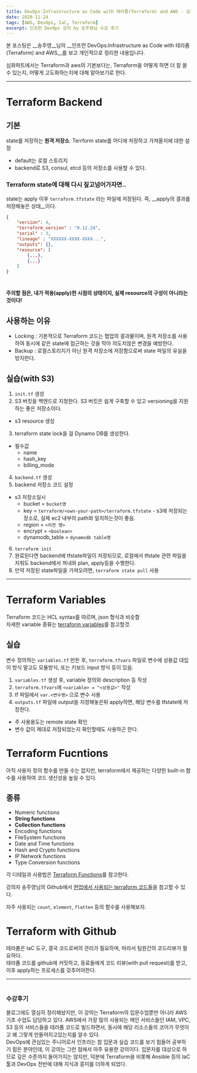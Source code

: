 ```yaml
---
title: DevOps:Infrastructure as Code with 테라폼(Terraform) and AWS - 심화편
date: 2020-11-24
tags: [AWS, DevOps, IaC, Terraform]
excerpt: 인프런 DevOps 강의 by 송주영님 수강 후기
---
```

본 포스팅은 __송주영__님의 __인프런 DevOps:Infrastructure as Code with 테라폼(Terraform) and AWS__를 보고 개인적으로 정리한 내용입니다.

심화파트에서는 Terraform과 aws의 기본보다는, Terraform을 어떻게 하면 더 잘 쓸수 있는지, 어떻게 고도화하는지에 대해 알아보기로 한다.

---

# Terraform Backend

## 기본
state를 저장하는 __원격 저장소__.
Terrform state를 어디에 저장하고 가져올지에 대한 설정  
* default는 로컬 스토리지
* backend로 S3, consul, etcd 등의 저장소를 사용할 수 있다.

### Terraform state에 대해 다시 짚고넘어가자면..
state는 apply 이후 `terraform.tfstate` 라는 파일에 저장된다.
즉, __apply의 결과를 저장해놓은 상태__이다.  
```json
{
    "version": 4,
    "terraform_version" : "0.12.24",
    "serial" : 3,
    "lineage" : "XXXXXX-XXXX-XXXX...",
    "outputs": {},
    "resource": [
        {...},
        {...}
    ]
}
```
#
__주의할 점은, 내가 적용(apply)한 시점의 상태이지, 실제 resource의 구성이 아니라는 것이다!__

## 사용하는 이유
* Locking : 기본적으로 Terraform 코드는 협업의 결과물이며, 원격 저장소를 사용하여 동시에 같은 state에 접근하는 것을 막아 의도치않은 변경을 예방한다.
* Backup : 로컬스토리지가 아닌 원격 저장소에 저장함으로써 state 파일의 유실을 방지한다.

## 실습(with S3)

1. `init.tf` 생성
2. S3 버킷을 백엔드로 지정한다. S3 버킷은 쉽게 구축할 수 있고 versioning을 지원하는 좋은 저장소이다.
  * s3 resource 생성
3. terraform state lock을 걸 Dynamo DB를 생성한다.
  * 필수값
    * name
    * hash_key
    * billing_mode
4. `backend.tf` 생성
5. backend 저장소 코드 설정
  * s3 저장소일시
    * bucket = `bucket명`
    * key = `terraform/<own-your-path>/terraform.tfstate` - s3에 저장되는 장소로, 실제 ec2 내부의 path와 일치하는것이 좋음.
    * region = `<리전 명>`
    * encrypt = `<boolean>`
    * dynamodb_table = `dynamodb table명`
6. `terraform init`
7. 완료된다면 backend에 tfstate파일이 저장되므로, 로컬에서 tfstate 관련 파일을 지워도 backend에서 꺼내와 plan, apply등을 수행한다.
8. 만약 저장된 state파일을 가져오려면, `terraform state pull` 사용

---

# Terraform Variables

Terraform 코드는 HCL syntax를 따르며, json 형식과 비슷함  
자세한 variable 종류는 [terraform variables](https://www.terraform.io/docs/configuration/variables.html)를 참고할것.

## 실습

변수 정의하는 `variables.tf` 만든 후, `terraform.tfvars` 파일로 변수에 상용값 대입
이 방식 말고도 모듈방식, 또는 키보드 input 방식 등이 있음.

1. `variables.tf` 생성 후, variable 정의와 description 등 작성
2. `terraform.tfvars`에 `<variable> = "<상용값>"` 작성
3. tf 파일에서 `var.<변수명>` 으로 변수 사용
4. `outputs.tf` 파일에 output을 지정해놓은뒤 apply하면, 해당 변수를 tfstate에 저장한다.
  * 주 사용용도는 remote state 확인
  * 변수 값이 제대로 저장되었는지 확인할때도 사용하곤 한다.

# Terraform Fucntions

아직 사용자 정의 함수를 만들 수는 없지만, terraform에서 제공하는 다양한 built-in 함수를 사용하여 코드 생산성을 높일 수 있다.

## 종류

* Numeric functions
* __String functions__
* __Collection functions__
* Encoding functions
* FileSystem functions
* Date and Time functions
* Hash and Crypto functions
* IP Network functions
* Type Conversion functions

각 디테일과 사용법은 [Terraform Functions](https://www.terraform.io/docs/configuration/functions.html)를 참고한다.  

강의자 송주영님의 Github에서 [현업에서 사용되는 terraform 코드들]([](https://github.com/DevopsArtFactory/aws-provisioning))을 참고할 수 있다.  

자주 사용되는 `count`, `element`, `flatten` 등의 함수를 사용해보자.  


# Terraform with Github

테라폼은 IaC 도구, 결국 코드로써의 관리가 필요하며, 따라서 팀원간의 코드리뷰가 필요하다.  
테라폼 코드를 github에 커밋하고, 동료들에게 코드 리뷰(with pull request)를 받고, 이후 apply하는 프로세스를 갖추어야한다.  


---

#

### 수강후기

블로그에도 열심히 정리해놨지만, 이 강의는 Terraform의 입문수업뿐만 아니라 AWS 기초 수업도 담당하고 있다.
AWS에서 가장 많이 사용되는 메인 서비스들인 IAM, VPC, S3 등의 서비스들을 테라폼 코드로 빌드하면서, 동시에 해당 리소스들의 코어가 무엇이고 왜 그렇게 만들어지고있는지를 알수 있다.  
DevOps에 관심있는 주니어로서 인프라는 참 입문과 실습 코드를 보기 힘들어 공부하기 힘든 분야인데, 이 강의는 그런 점에서 아주 유용한 강의이다.
입문자를 대상으로 하므로 깊은 수준까지 들어가지는 않지만, 덕분에 Terraform을 비롯해 Ansible 등의 IaC 툴과 DevOps 전반에 대해 지식과 흥미를 더하게 되었다.
